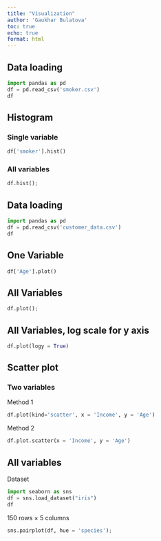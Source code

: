 ```yaml
---
title: "Visualization"
author: 'Gaukhar Bulatova'
toc: true
echo: true
format: html
---
```


## Data loading {.smaller}
```python
import pandas as pd
df = pd.read_csv('smoker.csv')
df
```

## Histogram
### Single variable

```python
df['smoker'].hist()
```


### All variables
```python
df.hist();
```

## Data loading {.smaller}
```python
import pandas as pd
df = pd.read_csv('customer_data.csv')
df
```

## One Variable
```python
df['Age'].plot()
```

## All Variables
```python
df.plot();
```

## All Variables, log scale for y axis
```python
df.plot(logy = True)
```

## Scatter plot
### Two variables

Method 1
```python
df.plot(kind='scatter', x = 'Income', y = 'Age')
```

Method 2
```python
df.plot.scatter(x = 'Income', y = 'Age')
```

## All variables
Dataset
```python
import seaborn as sns
df = sns.load_dataset("iris") 
df
```
150 rows × 5 columns


```python
sns.pairplot(df, hue = 'species');
```